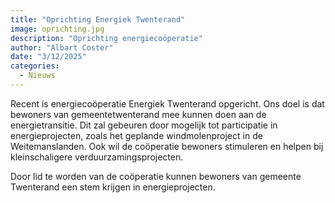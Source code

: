```yaml
---
title: "Oprichting Energiek Twenterand"
image: oprichting.jpg
description: "Oprichting energiecoöperatie"
author: "Albart Coster"
date: "3/12/2025"
categories:
  - Nieuws
---
```


Recent is energiecoöperatie Energiek Twenterand opgericht. Ons doel is dat bewoners van gemeentetwenterand mee kunnen doen aan de energietransitie. Dit zal gebeuren door mogelijk tot participatie in energieprojecten, zoals het geplande windmolenproject in de Weitemanslanden. Ook wil de coöperatie bewoners stimuleren en helpen bij kleinschaligere verduurzamingsprojecten. 

Door lid te worden van de coöperatie kunnen bewoners van gemeente Twenterand een stem krijgen in energieprojecten.